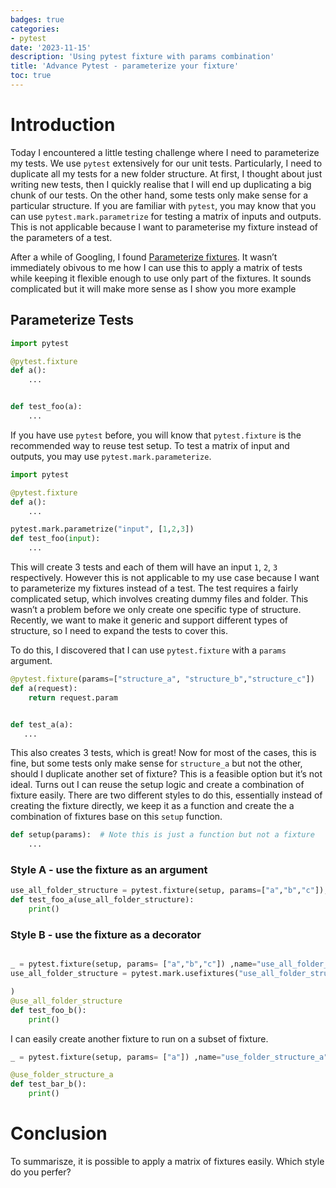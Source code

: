 ```yaml
---
badges: true
categories:
- pytest
date: '2023-11-15'
description: 'Using pytest fixture with params combination'
title: 'Advance Pytest - parameterize your fixture'
toc: true
---
```


# Introduction
Today I encountered a little testing challenge where I need to parameterize my tests. We use `pytest` extensively for our unit tests. Particularly, I need to duplicate all my tests for a new folder structure. At first, I thought about just writing new tests, then I quickly realise that I will end up duplicating a big chunk of our tests. On the other hand, some tests only make sense for a particular structure. If you are familiar with `pytest`, you may know that you can use `pytest.mark.parametrize` for testing a matrix of inputs and outputs. This is not applicable because I want to parameterise my fixture instead of the parameters of a test.

After a while of Googling, I found [Parameterize fixtures](https://docs.pytest.org/en/7.1.x/how-to/fixtures.html#parametrizing-fixtures). It wasn't immediately obivous to me how I can use this to apply a matrix of tests while keeping it flexible enough to use only part of the fixtures. It sounds complicated but it will make more sense as I show you more example


## Parameterize Tests
```python
import pytest

@pytest.fixture
def a():
    ...


def test_foo(a):
    ...
```

If you have use `pytest` before, you will know that `pytest.fixture` is the recommended way to reuse test setup. To test a matrix of input and outputs, you may use `pytest.mark.parameterize`.

```python
import pytest

@pytest.fixture
def a():
    ...

pytest.mark.parametrize("input", [1,2,3])
def test_foo(input):
    ...
```
This will create 3 tests and each of them will have an input `1`, `2`, `3` respectively. However this is not applicable to my use case because I want to parameterize my fixtures instead of a test. The test requires a fairly complicated setup, which involves creating dummy files and folder. This wasn't a problem before we only create one specific type of structure. Recently, we want to make it generic and support different types of structure, so I need to expand the tests to cover this.

To do this, I discovered that I can use `pytest.fixture` with a `params` argument.

```python
@pytest.fixture(params=["structure_a", "structure_b","structure_c"])
def a(request):
    return request.param


def test_a(a):
   ...
```

This also creates 3 tests, which is great! Now for most of the cases, this is fine, but some tests only make sense for `structure_a` but not the other, should I duplicate another set of fixture? This is a feasible option but it's not ideal. Turns out I can reuse the setup logic and create a combination of fixture easily. There are two different styles to do this, essentially instead of creating the fixture directly, we keep it as a function and create the a combination of fixtures base on this `setup` function.

```python
def setup(params):  # Note this is just a function but not a fixture
    ...

```

### Style A - use the fixture as an argument
```python
use_all_folder_structure = pytest.fixture(setup, params=["a","b","c"]), name="use_all_folder_structure")
def test_foo_a(use_all_folder_structure):
    print()
```


### Style B - use the fixture as a decorator
```python

_ = pytest.fixture(setup, params= ["a","b","c"]) ,name="use_all_folder_structure")
use_all_folder_structure = pytest.mark.usefixtures("use_all_folder_structure",

)
@use_all_folder_structure
def test_foo_b():
    print()
```

I can easily create another fixture to run on a subset of fixture.
```python
_ = pytest.fixture(setup, params= ["a"]) ,name="use_folder_structure_a")

@use_folder_structure_a
def test_bar_b():
    print()
```

# Conclusion
To summarisze, it is possible to apply a matrix of fixtures easily. Which style do you perfer?